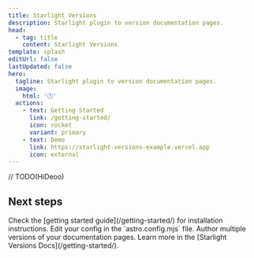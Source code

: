 ```yaml
---
title: Starlight Versions
description: Starlight plugin to version documentation pages.
head:
  - tag: title
    content: Starlight Versions
template: splash
editUrl: false
lastUpdated: false
hero:
  tagline: Starlight plugin to version documentation pages.
  image:
    html: '🕒'
  actions:
    - text: Getting Started
      link: /getting-started/
      icon: rocket
      variant: primary
    - text: Demo
      link: https://starlight-versions-example.vercel.app
      icon: external
---
```


// TODO(HiDeoo)


## Next steps

<CardGrid stagger>
  <Card title="Install the plugin" icon="puzzle">
    Check the [getting started guide](/getting-started/) for installation
    instructions.
  </Card>
  <Card title="Configure the plugin" icon="rocket">
    Edit your config in the `astro.config.mjs` file.
  </Card>
  <Card title="Version your documentation" icon="seti:clock">
    Author multiple versions of your documentation pages.
  </Card>
  <Card title="Read the docs" icon="open-book">
    Learn more in the [Starlight Versions Docs](/getting-started/).
  </Card>
</CardGrid>
